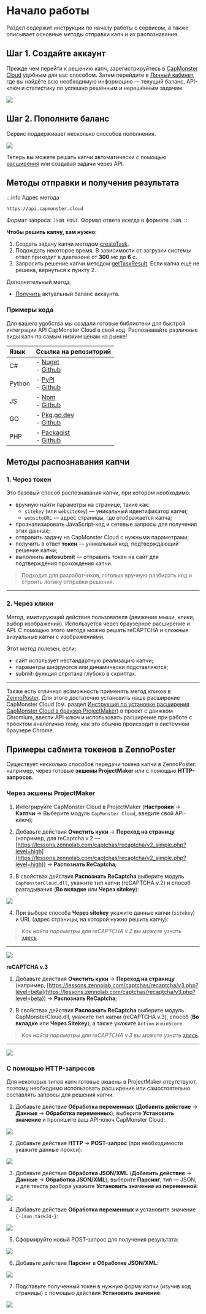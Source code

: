 ﻿---
sidebar_position: 1
# id: my-home-doc
# slug: /
---


<ArticleHead slug="getting-start" />

# Начало работы

Раздел содержит инструкции по началу работы с сервисом, а также описывает основные методы отправки капч и их распознавания.

## Шаг 1. Создайте аккаунт

Прежде чем перейти к решению капч, зарегистрируйтесь в [CapMonster Cloud](https://capmonster.cloud/) удобным для вас способом. Затем перейдите в [Личный кабинет](https://capmonster.cloud/Dashboard), где вы найдёте всю необходимую информацию — текущий баланс, API-ключ и статистику по успешно решённым и нерешённым задачам.

![](./images/dashboard.png)

## Шаг 2. Пополните баланс

Сервис поддерживает несколько способов пополнения.

![](./images/payment.png)

Теперь вы можете решать капчи автоматически с помощью [расширения](../docs/extension) или создавая задачи через API.

## Методы отправки и получения результата

:::info Адрес метода
```http
https://api.capmonster.cloud
```
Формат запроса: `JSON POST`.
Формат ответа всегда в формате `JSON`.
:::

**Чтобы решить капчу, вам нужно:**

1. Создать задачу капчи методом [createTask](api/methods/create-task.mdx).
2. Подождать некоторое время. В зависимости от загрузки системы ответ приходит в диапазоне от **300** мс до **6** с.  
3. Запросить решение капчи методом [getTaskResult](api/methods/get-task-result.mdx). Если капча ещё не решена, вернуться к пункту 2.

Дополнительный метод:

- [Получить](api/methods/get-balance.mdx) актуальный баланс аккаунта.

### Примеры кода

Для вашего удобства мы создали готовые библиотеки для быстрой интеграции API CapMonster Cloud в свой код. Распознавайте различные виды капч по самым низким ценам на рынке!
 
|**Язык**|**Ссылка на репозиторий**|
| :- | :- | 
|С#|- [Nuget](https://www.nuget.org/packages/Zennolab.CapMonsterCloud.Client)<br /> - [Github](https://github.com/ZennoLab/capmonstercloud-client-dotnet) |
|Python|- [PyPl](https://pypi.org/project/capmonstercloudclient/)<br /> - [Github](https://github.com/ZennoLab/capmonstercloud-client-python)|
|JS|- [Npm](https://www.npmjs.com/package/@zennolab_com/capmonstercloud-client)<br /> - [Github](https://github.com/ZennoLab/capmonstercloud-client-js)|
|GO|- [Pkg.go.dev](https://pkg.go.dev/github.com/ZennoLab/capmonstercloud-client-go)<br /> - [Github](https://github.com/ZennoLab/capmonstercloud-client-go)|
|PHP|- [Packagist](https://packagist.org/packages/zennolab/capmonstercloud.client)<br /> - [Github](https://github.com/ZennoLab/capmonstercloud-client-php)|

## Методы распознавания капчи

### 1. Через токен

Это базовый способ распознавания капчи, при котором необходимо:

- вручную найти параметры на странице, такие как:  
  - `sitekey` (или `websiteKey`) — уникальный идентификатор капчи;  
  - `websiteURL` — адрес страницы, где отображается капча;  
- проанализировать JavaScript-код и сетевые запросы для получения этих данных;  
- отправить задачу на CapMonster Cloud с нужными параметрами;  
- получить в ответ **токен** — уникальный код, подтверждающий решение капчи;  
- выполнить **autosubmit** — отправить токен на сайт для подтверждения прохождения капчи.

> Подходит для разработчиков, готовых вручную разбирать код и строить логику отправки решения.

---

### 2. Через клики

Метод, имитирующий действия пользователя (движение мыши, клики, выбор изображений). Используется через браузерное расширение и API. С помощью этого метода можно решать reCAPTCHA и сложные визуальные капчи с изображениями.

Этот метод полезен, если:

- сайт использует нестандартную реализацию капчи;  
- параметры шифруются или динамически подставляются;  
- submit-функция спрятана глубоко в скриптах.

---

Также есть отличная возможность применять метод кликов в [ZennoPoster](https://zennolab.com/en/products/zennoposter/). Для этого достаточно установить наше расширение CapMonster Cloud (см. раздел [Инструкция по установке расширения CapMonster Cloud в браузер ProjectMaker](extension/install-instruction.mdx)) в проект с движком Chromium, ввести API-ключ и использовать расширение при работе с проектом аналогично тому, как это обычно происходит в системном браузере Chrome.

## Примеры сабмита токенов в ZennoPoster

Существует несколько способов передачи токена капчи в ZennoPoster: например, через готовые **экшены ProjectMaker** или с помощью **HTTP-запросов**. 

### Через экшены ProjectMaker

1. Интегрируйте CapMonster Cloud в ProjectMaker (**Настройки** → **Каптчи** → Выберите модуль `CapMonster Cloud`, введите свой API-ключ);

2. Добавьте действия **Очистить куки** → **Переход на страницу** (например, для reCaptcha v.2 — [https://lessons.zennolab.com/captchas/recaptcha/v2_simple.php?level=high](https://lessons.zennolab.com/captchas/recaptcha/v2_simple.php?level=high)) → **Распознать ReCaptcha**;

3. В свойствах действия **Распознать ReCaptcha** выберите модуль `CapMonsterCloud.dll`, укажите тип капчи (reCAPTCHA v.2) и способ разгадывания (**Во вкладке** или **Через sitekey**):

![](./images/getting-started-1.png)

4. При выборе способа **Через sitekey** укажите данные капчи (`sitekey`) и URL (адрес страницы, на которой нужно решить капчу):

> *Как найти параметры для reCAPTCHA v.2 вы можете узнать [здесь](./captchas/no-captcha-task#как-найти-все-нужные-параметры-для-создания-задачи-на-решение).*
---
![](./images/getting-started-2.png)

**reCAPTCHA v.3**

1. Добавьте действия **Очистить куки** → **Переход на страницу** (например, [https://lessons.zennolab.com/captchas/recaptcha/v3.php?level=beta](https://lessons.zennolab.com/captchas/recaptcha/v3.php?level=beta)) → **Распознать ReCaptcha**;

2. В свойствах действия **Распознать ReCaptcha** выберите модуль CapMonsterCloud.dll, укажите тип капчи (reCAPTCHA v.3), способ (**Во вкладке** или **Через Sitekey**), а также укажите `Action` и `minScore`.

> *Как найти параметры для reCAPTCHA v.3 вы можете узнать [здесь](./captchas/recaptcha-v3-task#как-найти-все-нужные-параметры-для-создания-задачи-на-решение).*
---

![](./images/getting-started-3.png)

<!-- ### hCaptcha

1. Добавьте в проект, где уже совершен переход на страницу с капчей, экшен “Распознать hCaptcha”;

2. В свойствах действия “Распознать hCaptcha” выберите способ (Во вкладке или Через Sitekey). При выборе через Sitekey укажите sitekey и URL с капчей:

![](./images/getting-started-4.png) -->

### С помощью HTTP-запросов

Для некоторых типов капч готовые экшены в ProjectMaker отсутствуют, поэтому необходимо использовать расширение или самостоятельно составлять запросы для решения капчи.

1. Добавьте действие **Обработка переменных** (**Добавить действие** → **Данные** → **Обработка переменных**), выберите **Установить значение** и пропишите ваш API-ключ CapMonster Cloud:

![](./images/getting-started-5.png)

2. Добавьте действие **HTTP** → **POST-запрос** (при необходимости укажите данные прокси):

![](./images/getting-started-6.png)

3. Добавьте действие **Обработка JSON/XML** (**Добавить действие** → **Данные** → **Обработка JSON/XML**), выберите **Парсинг**, тип — JSON, и для текста разбора укажите **Установить значение из переменной**:

![](./images/getting-started-7.png)

4. Добавьте действие **Обработка переменных** и установите значение `{-Json.taskId-}`:

![](./images/getting-started-8.png)

5. Сформируйте новый POST-запрос для получения результата:

![](./images/getting-started-9.png)

6. Добавьте действие **Парсинг** в **Обработке JSON/XML**:

![](./images/getting-started-10.png)

7. Подставьте полученный токен в нужную форму капчи (изучив код страницы) с помощью действия **Установить значение**:

![](./images/getting-started-11.png)
